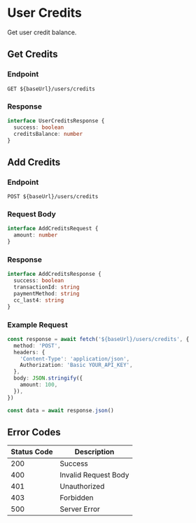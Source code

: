 # User Credits

Get user credit balance.

## Get Credits

### Endpoint

```http
GET ${baseUrl}/users/credits
```

### Response

```typescript
interface UserCreditsResponse {
  success: boolean
  creditsBalance: number
}
```

## Add Credits

### Endpoint

```http
POST ${baseUrl}/users/credits
```

### Request Body

```typescript
interface AddCreditsRequest {
  amount: number
}
```

### Response

```typescript
interface AddCreditsResponse {
  success: boolean
  transactionId: string
  paymentMethod: string
  cc_last4: string
}
```

### Example Request

```typescript
const response = await fetch('${baseUrl}/users/credits', {
  method: 'POST',
  headers: {
    'Content-Type': 'application/json',
    Authorization: 'Basic YOUR_API_KEY',
  },
  body: JSON.stringify({
    amount: 100,
  }),
})

const data = await response.json()
```

## Error Codes

| Status Code | Description          |
| ----------- | -------------------- |
| 200         | Success              |
| 400         | Invalid Request Body |
| 401         | Unauthorized         |
| 403         | Forbidden            |
| 500         | Server Error         |
